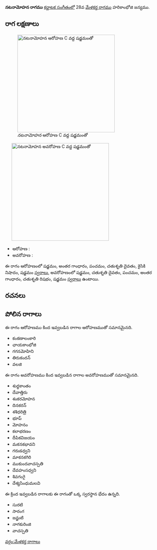 {{Infobox ragam
	| name          	= నటనామోహన
	| synonym	    	= 
	| mela          	= 
	| chakra        	= 
	| janaka        	= 
	| type          	= ఔదవ
	| arohanam      	= {{svaraC|S|G3|P|D2|N2|S'}} 
	| avarohanam    	= {{svaraC|S'|D2|P|G3|R2|S}}
	| jeeva         	=
	| chhaya        	=
	| nyasa         	=
	| vishesha      	= 
	| equivalent  		= 
}}
{{కర్ణాటక సంగీత రాగాలు}}
'''నటనామోహన రాగము''' [[కర్ణాటక సంగీతం]]లో 28వ [[మేళకర్త రాగము]] హరికాంభోజి జన్యము. 


==రాగ లక్షణాలు==
[[Image:natanamohana_ar_kb2wiki.png|thumb|right|316px|''నటనామోహన'' ఆరోహణ C వద్ద షడ్జమంతో]]
	[[Image:natanamohana_av_kb2wiki.png|thumb|right|316px|''నటనామోహన'' అవరోహణ C వద్ద షడ్జమంతో]]

* ఆరోహణ : {{svaraC|S|G3|P|D2|N2|S'}} 
* అవరోహణ : {{svaraC|S'|D2|P|G3|R2|S}}

ఈ రాగం ఆరోహణంలో షడ్జమం, అంతర గాంధారం, పంచమం, చతుశృతి దైవతం, కైసికి నిషాదం, షడ్జమం [[స్వరాలు]], అవరోహణంలో షడ్జమం, చతుశృతి దైవతం, పంచమం, అంతర గాంధారం, చతుశృతి రిషభం, షడ్జమం [[స్వరాలు]] ఉంటాయి.

==రచనలు==



==పోలిన రాగాలు==
ఈ రాగం ఆరోహణము కింద ఇవ్వబడిన రాగాల ఆరోహణముతో సమానమైనది.
* కంకణాలంకారి
*  ఛాయకాంభోజి
* గగనమోహిని
* తిరుకందన్
* వలజి

ఈ రాగం అవరోహణము కింద ఇవ్వబడిన రాగాల అవరోహణముతో సమానమైనది.
* శుధ్ధకాంతం
* దేవాత్తిరు
* శంకరమోహన
* దినకరన్
* శశిధరిత్రి
* భూప్
* మోహనం
* కలాభరణం
* దీపికవిజయం
* మకనకభావని
* గరుడధ్వని
* మాకనకగిరి
* ముకుందవాచస్పతి
* దేవహంసధ్వని
* శివగంగై
* దేశ్యసింధుమలవి

ఈ క్రింద ఇవ్వబడిన రాగాలకు ఈ రాగంతో ఒక్క స్వరస్థాన భేదం ఉన్నది.
* సురటి
* సారంగ
* జన్జుటి
* నాగకురింజి
* వాచస్పతి



[[వర్గం:మేళకర్త రాగాలు]]